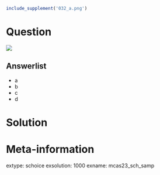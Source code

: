 ```r
include_supplement('032_a.png')
```

Question
========

![](032_a.png)

Answerlist
--------
* a
* b
* c
* d

Solution
========

Meta-information
============
extype: schoice
exsolution: 1000
exname: mcas23_sch_samp
